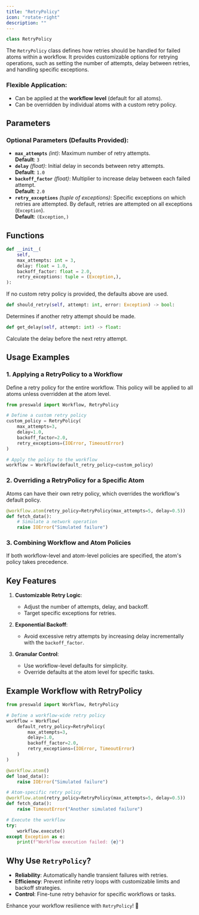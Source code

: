 ```yaml
---
title: "RetryPolicy"
icon: "rotate-right"
description: ""
---
```


```python
class RetryPolicy
```

The `RetryPolicy` class defines how retries should be handled for failed atoms within a workflow. It provides customizable options for retrying operations, such as setting the number of attempts, delay between retries, and handling specific exceptions.

### Flexible Application:

- Can be applied at the **workflow level** (default for all atoms).
- Can be overridden by individual atoms with a custom retry policy.

## Parameters

### Optional Parameters (Defaults Provided):

- **`max_attempts`** _(int)_: Maximum number of retry attempts.  
  **Default**: `3`
- **`delay`** _(float)_: Initial delay in seconds between retry attempts.  
  **Default**: `1.0`
- **`backoff_factor`** _(float)_: Multiplier to increase delay between each failed attempt.  
  **Default**: `2.0`
- **`retry_exceptions`** _(tuple of exceptions)_: Specific exceptions on which retries are attempted. By default, retries are attempted on all exceptions (`Exception`).  
  **Default**: `(Exception,)`

## Functions

```python
def __init__(
    self,
    max_attempts: int = 3,
    delay: float = 1.0,
    backoff_factor: float = 2.0,
    retry_exceptions: tuple = (Exception,),
):
```

If no custom retry policy is provided, the defaults above are used.

```python
def should_retry(self, attempt: int, error: Exception) -> bool:
```

Determines if another retry attempt should be made.

```python
def get_delay(self, attempt: int) -> float:
```

Calculate the delay before the next retry attempt.

## Usage Examples

### 1. Applying a RetryPolicy to a Workflow

Define a retry policy for the entire workflow. This policy will be applied to all atoms unless overridden at the atom level.

```python
from preswald import Workflow, RetryPolicy

# Define a custom retry policy
custom_policy = RetryPolicy(
    max_attempts=3,
    delay=1.0,
    backoff_factor=2.0,
    retry_exceptions=(IOError, TimeoutError)
)

# Apply the policy to the workflow
workflow = Workflow(default_retry_policy=custom_policy)
```

### 2. Overriding a RetryPolicy for a Specific Atom

Atoms can have their own retry policy, which overrides the workflow's default policy.

```python
@workflow.atom(retry_policy=RetryPolicy(max_attempts=5, delay=0.5))
def fetch_data():
    # Simulate a network operation
    raise IOError("Simulated failure")
```

### 3. Combining Workflow and Atom Policies

If both workflow-level and atom-level policies are specified, the atom's policy takes precedence.

## Key Features

1. **Customizable Retry Logic**:

   - Adjust the number of attempts, delay, and backoff.
   - Target specific exceptions for retries.

2. **Exponential Backoff**:

   - Avoid excessive retry attempts by increasing delay incrementally with the `backoff_factor`.

3. **Granular Control**:
   - Use workflow-level defaults for simplicity.
   - Override defaults at the atom level for specific tasks.

## Example Workflow with RetryPolicy

```python
from preswald import Workflow, RetryPolicy

# Define a workflow-wide retry policy
workflow = Workflow(
    default_retry_policy=RetryPolicy(
        max_attempts=3,
        delay=1.0,
        backoff_factor=2.0,
        retry_exceptions=(IOError, TimeoutError)
    )
)

@workflow.atom()
def load_data():
    raise IOError("Simulated failure")

# Atom-specific retry policy
@workflow.atom(retry_policy=RetryPolicy(max_attempts=5, delay=0.5))
def fetch_data():
    raise TimeoutError("Another simulated failure")

# Execute the workflow
try:
    workflow.execute()
except Exception as e:
    print(f"Workflow execution failed: {e}")
```

## Why Use `RetryPolicy`?

- **Reliability**: Automatically handle transient failures with retries.
- **Efficiency**: Prevent infinite retry loops with customizable limits and backoff strategies.
- **Control**: Fine-tune retry behavior for specific workflows or tasks.

Enhance your workflow resilience with `RetryPolicy`! 🔄
